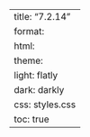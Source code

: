 ---
title: "7.2.14"
format:
    html:
        theme:
            light: flatly
            dark: darkly
        css: styles.css
        toc: true
---